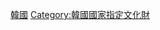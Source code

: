 {{Cat main}}

{{Commons category|Historic Sites of South Korea}}
[[Category:各國歷史遺跡|韓國]]
[[Category:韓國國家指定文化財|Category:韓國國家指定文化財]]